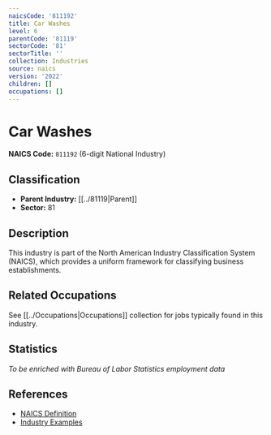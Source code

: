 ```yaml
---
naicsCode: '811192'
title: Car Washes
level: 6
parentCode: '81119'
sectorCode: '81'
sectorTitle: ''
collection: Industries
source: naics
version: '2022'
children: []
occupations: []
---
```

# Car Washes

**NAICS Code:** `811192` (6-digit National Industry)

## Classification

- **Parent Industry:** [[../81119|Parent]]
- **Sector:** 81

## Description

This industry is part of the North American Industry Classification System (NAICS), which provides a uniform framework for classifying business establishments.

## Related Occupations

See [[../Occupations|Occupations]] collection for jobs typically found in this industry.

## Statistics

*To be enriched with Bureau of Labor Statistics employment data*

## References

- [NAICS Definition](https://www.census.gov/naics/)
- [Industry Examples](https://www.census.gov/naics/2022NAICS/)
